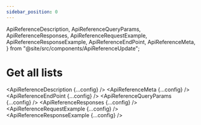 ```yaml
---
sidebar_position: 0
---
```


  ApiReferenceDescription,
  ApiReferenceQueryParams,
  ApiReferenceResponses,
  ApiReferenceRequestExample,
  ApiReferenceResponseExample,
  ApiReferenceEndPoint,
  ApiReferenceMeta,
} from "@site/src/components/ApiReferenceUpdate";

# Get all lists

<ApiReferenceDescription {...config} />
<ApiReferenceMeta {...config} />
<ApiReferenceEndPoint {...config} />
<ApiReferenceQueryParams {...config} />
<ApiReferenceResponses {...config} />
<ApiReferenceRequestExample {...config} />
<ApiReferenceResponseExample {...config} />
